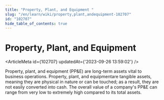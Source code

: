 ```yaml
---
title: "Property, Plant, and Equipment "
slug: "/en/learn/wiki/property,plant,andequipment-102707"
id: "102707"
hide_table_of_contents: true
---
```



# Property, Plant, and Equipment 

<ArticleMeta id={102707} updatedAt={'2023-09-26 13:59:02'} />
<div className='border-solid border-b border-t-0 my-4 border-[var(--ifm-color-gray-300)]' />

Property, plant, and equipment (PP&E) are long-term assets vital to business operations. Property, plant, and equipmentare tangible assets, meaning they are physical in nature or can be touched; as a result, they are not easily converted into cash. The overall value of a company's PP&E can range from very low to extremely high compared to its total assets.
